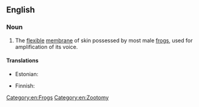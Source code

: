 ==English==
{{wikipedia}}

===Noun===
{{en-noun}}

# The [[flexible]] [[membrane]] of skin possessed by most male [[frog]]s, used for amplification of its voice.

====Translations====
{{trans-top|flexible voice-amplifying membrane of male frog}}
* Estonian: {{t|et|häälepõis}}
{{trans-mid}}
* Finnish: {{t|fi|äänirakko}}
{{trans-bottom}}

[[Category:en:Frogs]]
[[Category:en:Zootomy]]